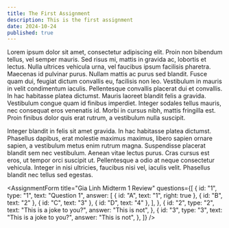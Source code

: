 ```yaml
---
title: The First Assignment
description: This is the first assignment
date: 2024-10-24
published: true
---
```


Lorem ipsum dolor sit amet, consectetur adipiscing elit. Proin non bibendum tellus, vel semper mauris. Sed risus mi, mattis in gravida ac, lobortis et lectus. Nulla ultrices vehicula urna, vel faucibus ipsum facilisis pharetra. Maecenas id pulvinar purus. Nullam mattis ac purus sed blandit. Fusce quam dui, feugiat dictum convallis eu, facilisis non leo. Vestibulum in mauris in velit condimentum iaculis. Pellentesque convallis placerat dui et convallis. In hac habitasse platea dictumst. Mauris laoreet blandit felis a gravida. Vestibulum congue quam id finibus imperdiet. Integer sodales tellus mauris, nec consequat eros venenatis id. Morbi in cursus nibh, mattis fringilla est. Proin finibus dolor quis erat rutrum, a vestibulum nulla suscipit.

Integer blandit in felis sit amet gravida. In hac habitasse platea dictumst. Phasellus dapibus, erat molestie maximus maximus, libero sapien ornare sapien, a vestibulum metus enim rutrum magna. Suspendisse placerat blandit sem nec vestibulum. Aenean vitae lectus purus. Cras cursus est eros, ut tempor orci suscipit ut. Pellentesque a odio at neque consectetur vehicula. Integer in nisi ultricies, faucibus nisi vel, iaculis velit. Phasellus blandit nec tellus sed egestas.

<AssignmentForm
  title="Gia Linh Midterm 1 Review"
  questions={[
    {
      id: "1",
      type: "1",
      text: "Question 1",
      answer: [
        { id: "A", text: "1", right: true },
        { id: "B", text: "2" },
        { id: "C", text: "3" },
        { id: "D", text: "4" },
      ],
    },
    {
      id: "2",
      type: "2",
      text: "This is a joke to you?",
      answer: "This is not",
    },
    {
      id: "3",
      type: "3",
      text: "This is a joke to you?",
      answer: "This is not",
    },
  ]}
/>
